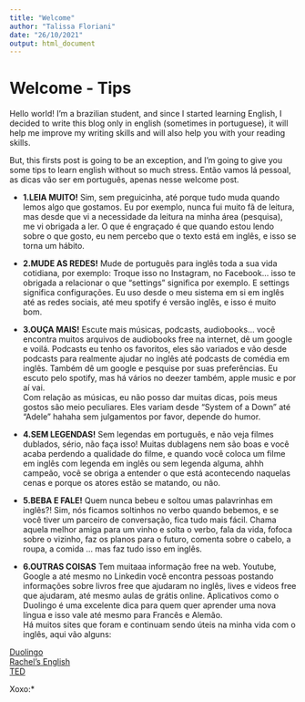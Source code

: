 ```yaml
---
title: "Welcome"
author: "Talissa Floriani"
date: "26/10/2021"
output: html_document
---
```

# **Welcome - Tips**

Hello world! I'm a brazilian student, and since I started learning English, I decided to write this blog only in english (sometimes in portuguese), it will help me improve my writing skills and will also help you with your reading skills.   

But, this firsts post is going to be an exception, and I'm going to give you some tips to learn english without so much stress. Então vamos lá pessoal, as dicas vão ser em português, apenas nesse welcome post.  

- **1.LEIA MUITO!**
Sim, sem preguicinha, até porque tudo muda quando lemos algo que gostamos. Eu por exemplo, nunca fui muito fã de leitura, mas desde que vi a necessidade da leitura na minha área (pesquisa), me vi obrigada a ler. O que é engraçado é que quando estou lendo sobre o que gosto, eu nem percebo que o texto está em inglês, e isso se torna um hábito.   

- **2.MUDE AS REDES!**
Mude de português para inglês toda a sua vida cotidiana, por exemplo: Troque isso no Instagram, no Facebook... isso te obrigada a relacionar o que "settings" significa por exemplo. E settings significa configurações. Eu uso desde o meu sistema em si em inglês até as redes sociais, até meu spotify é versão inglês, e isso é muito bom.  

- **3.OUÇA MAIS!**
Escute mais músicas, podcasts, audiobooks... você encontra muitos arquivos de audiobooks free na internet, dê um google e voilá. Podcasts eu tenho os favoritos, eles são variados e vão desde podcasts para realmente ajudar no inglês até podcasts de comédia em inglês. Também dê um google e pesquise por suas preferências. Eu escuto pelo spotify, mas há vários no deezer também, apple music e por aí vai.   
Com relação as músicas, eu não posso dar muitas dicas, pois meus gostos são meio peculiares. Eles variam desde "System of a Down" até "Adele" hahaha sem julgamentos por favor, depende do humor.   

- **4.SEM LEGENDAS!**
Sem legendas em português, e não veja filmes dublados, sério, não faça isso! Muitas dublagens nem são boas e você acaba perdendo a qualidade do filme, e quando você coloca um filme em inglês com legenda em inglês ou sem legenda alguma, ahhh campeão, você se obriga a entender o que está acontecendo naquelas cenas e porque os atores estão se matando, ou não.  

- **5.BEBA E FALE!**
Quem nunca bebeu e soltou umas palavrinhas em inglês?! Sim, nós ficamos soltinhos no verbo quando bebemos, e se você tiver um parceiro de conversação, fica tudo mais fácil. Chama aquela melhor amiga para um vinho e solta o verbo, fala da vida, fofoca sobre o vizinho, faz os planos para o futuro, comenta sobre o cabelo, a roupa, a comida ... mas faz tudo isso em inglês.  

- **6.OUTRAS COISAS**
Tem muitaaa informação free na web. Youtube, Google a até mesmo no Linkedin você encontra pessoas postando informações sobre livros free que ajudaram no inglês, lives e videos free que ajudaram, até mesmo aulas de grátis online. Aplicativos como o Duolingo é uma excelente dica para quem quer aprender uma nova língua e isso vale até mesmo para Francês e Alemão.  
Há muitos sites que foram e continuam sendo úteis na minha vida com o inglês, aqui vão alguns:   

[Duolingo](https://pt.duolingo.com/)  
[Rachel's English](https://www.youtube.com/c/rachelsenglish)  
[TED](https://www.ted.com/)  

Xoxo:* 
